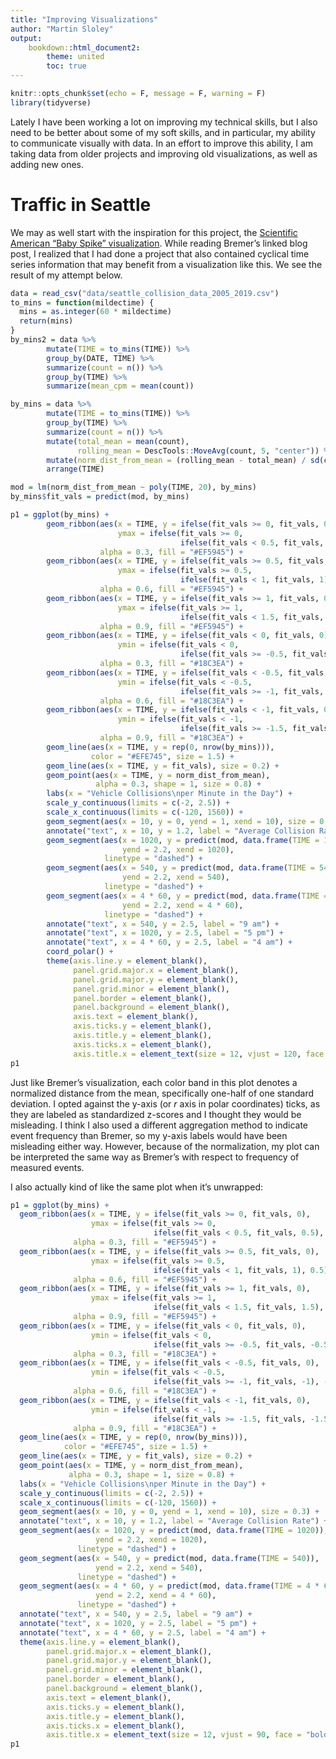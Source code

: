 ```yaml
---
title: "Improving Visualizations"
author: "Martin Sloley"
output:
    bookdown::html_document2:
        theme: united
        toc: true
---
```


```r
knitr::opts_chunk$set(echo = F, message = F, warning = F)
library(tidyverse)
```

Lately I have been working a lot on improving my technical skills, but I also need to be better about some of my soft skills, and in particular, my ability to communicate visually with data. In an effort to improve this ability, I am taking data from older projects and improving old visualizations, as well as adding new ones.

# Traffic in Seattle

We may as well start with the inspiration for this project, the [Scientific American "Baby Spike" visualization](https://www.visualcinnamon.com/2017/10/creating-baby-births-visual/). While reading Bremer's linked blog post, I realized that I had done a project that also contained cyclical time series information that may benefit from a visualization like this. We see the result of my attempt below.

```r
data = read_csv("data/seattle_collision_data_2005_2019.csv")
to_mins = function(mildectime) {
  mins = as.integer(60 * mildectime)
  return(mins)
}
by_mins2 = data %>%
        mutate(TIME = to_mins(TIME)) %>%
        group_by(DATE, TIME) %>%
        summarize(count = n()) %>%
        group_by(TIME) %>%
        summarize(mean_cpm = mean(count))

by_mins = data %>%
        mutate(TIME = to_mins(TIME)) %>%
        group_by(TIME) %>%
        summarize(count = n()) %>%
        mutate(total_mean = mean(count),
               rolling_mean = DescTools::MoveAvg(count, 5, "center")) %>%
        mutate(norm_dist_from_mean = (rolling_mean - total_mean) / sd(count)) %>%
        arrange(TIME)

mod = lm(norm_dist_from_mean ~ poly(TIME, 20), by_mins)
by_mins$fit_vals = predict(mod, by_mins)

p1 = ggplot(by_mins) +
        geom_ribbon(aes(x = TIME, y = ifelse(fit_vals >= 0, fit_vals, 0),
                        ymax = ifelse(fit_vals >= 0,
                                      ifelse(fit_vals < 0.5, fit_vals, 0.5), 0), ymin = 0),
                    alpha = 0.3, fill = "#EF5945") +
        geom_ribbon(aes(x = TIME, y = ifelse(fit_vals >= 0.5, fit_vals, 0),
                        ymax = ifelse(fit_vals >= 0.5,
                                      ifelse(fit_vals < 1, fit_vals, 1), 0.5), ymin = 0.5),
                    alpha = 0.6, fill = "#EF5945") +
        geom_ribbon(aes(x = TIME, y = ifelse(fit_vals >= 1, fit_vals, 0),
                        ymax = ifelse(fit_vals >= 1,
                                      ifelse(fit_vals < 1.5, fit_vals, 1.5), 1), ymin = 1),
                    alpha = 0.9, fill = "#EF5945") +
        geom_ribbon(aes(x = TIME, y = ifelse(fit_vals < 0, fit_vals, 0),
                        ymin = ifelse(fit_vals < 0,
                                      ifelse(fit_vals >= -0.5, fit_vals, -0.5), 0), ymax = 0),
                    alpha = 0.3, fill = "#18C3EA") +
        geom_ribbon(aes(x = TIME, y = ifelse(fit_vals < -0.5, fit_vals, 0),
                        ymin = ifelse(fit_vals < -0.5,
                                      ifelse(fit_vals >= -1, fit_vals, -1), -0.5), ymax = -0.5),
                    alpha = 0.6, fill = "#18C3EA") +
        geom_ribbon(aes(x = TIME, y = ifelse(fit_vals < -1, fit_vals, 0),
                        ymin = ifelse(fit_vals < -1,
                                      ifelse(fit_vals >= -1.5, fit_vals, -1.5), -1), ymax = -1),
                    alpha = 0.9, fill = "#18C3EA") +
        geom_line(aes(x = TIME, y = rep(0, nrow(by_mins))),
                  color = "#EFE745", size = 1.5) +
        geom_line(aes(x = TIME, y = fit_vals), size = 0.2) +
        geom_point(aes(x = TIME, y = norm_dist_from_mean),
                   alpha = 0.3, shape = 1, size = 0.8) +
        labs(x = "Vehicle Collisions\nper Minute in the Day") +
        scale_y_continuous(limits = c(-2, 2.5)) +
        scale_x_continuous(limits = c(-120, 1560)) +
        geom_segment(aes(x = 10, y = 0, yend = 1, xend = 10), size = 0.3) +
        annotate("text", x = 10, y = 1.2, label = "Average Collision Rate") +
        geom_segment(aes(x = 1020, y = predict(mod, data.frame(TIME = 1020)),
                         yend = 2.2, xend = 1020),
                     linetype = "dashed") +
        geom_segment(aes(x = 540, y = predict(mod, data.frame(TIME = 540)),
                         yend = 2.2, xend = 540),
                     linetype = "dashed") +
        geom_segment(aes(x = 4 * 60, y = predict(mod, data.frame(TIME = 4 * 60)),
                         yend = 2.2, xend = 4 * 60),
                     linetype = "dashed") +
        annotate("text", x = 540, y = 2.5, label = "9 am") +
        annotate("text", x = 1020, y = 2.5, label = "5 pm") +
        annotate("text", x = 4 * 60, y = 2.5, label = "4 am") +
        coord_polar() +
        theme(axis.line.y = element_blank(),
              panel.grid.major.x = element_blank(),
              panel.grid.major.y = element_blank(),
              panel.grid.minor = element_blank(),
              panel.border = element_blank(),
              panel.background = element_blank(),
              axis.text = element_blank(),
              axis.ticks.y = element_blank(),
              axis.title.y = element_blank(),
              axis.ticks.x = element_blank(),
              axis.title.x = element_text(size = 12, vjust = 120, face = "bold"))
p1
```

Just like Bremer's visualization, each color band in this plot denotes a normalized distance from the mean, specifically one-half of one standard deviation. I opted against the y-axis (or $r$ axis in polar coordinates) ticks, as they are labeled as standardized z-scores and I thought they would be misleading. I think I also used a different aggregation method to indicate event frequency than Bremer, so my y-axis labels would have been misleading either way. However, because of the normalization, my plot can be interpreted the same way as Bremer's with respect to frequency of measured events.

I also actually kind of like the same plot when it's unwrapped:
```r
p1 = ggplot(by_mins) +
  geom_ribbon(aes(x = TIME, y = ifelse(fit_vals >= 0, fit_vals, 0),
                  ymax = ifelse(fit_vals >= 0,
                                ifelse(fit_vals < 0.5, fit_vals, 0.5), 0), ymin = 0),
              alpha = 0.3, fill = "#EF5945") +
  geom_ribbon(aes(x = TIME, y = ifelse(fit_vals >= 0.5, fit_vals, 0),
                  ymax = ifelse(fit_vals >= 0.5,
                                ifelse(fit_vals < 1, fit_vals, 1), 0.5), ymin = 0.5),
              alpha = 0.6, fill = "#EF5945") +
  geom_ribbon(aes(x = TIME, y = ifelse(fit_vals >= 1, fit_vals, 0),
                  ymax = ifelse(fit_vals >= 1,
                                ifelse(fit_vals < 1.5, fit_vals, 1.5), 1), ymin = 1),
              alpha = 0.9, fill = "#EF5945") +
  geom_ribbon(aes(x = TIME, y = ifelse(fit_vals < 0, fit_vals, 0),
                  ymin = ifelse(fit_vals < 0,
                                ifelse(fit_vals >= -0.5, fit_vals, -0.5), 0), ymax = 0),
              alpha = 0.3, fill = "#18C3EA") +
  geom_ribbon(aes(x = TIME, y = ifelse(fit_vals < -0.5, fit_vals, 0),
                  ymin = ifelse(fit_vals < -0.5,
                                ifelse(fit_vals >= -1, fit_vals, -1), -0.5), ymax = -0.5),
              alpha = 0.6, fill = "#18C3EA") +
  geom_ribbon(aes(x = TIME, y = ifelse(fit_vals < -1, fit_vals, 0),
                  ymin = ifelse(fit_vals < -1,
                                ifelse(fit_vals >= -1.5, fit_vals, -1.5), -1), ymax = -1),
              alpha = 0.9, fill = "#18C3EA") +
  geom_line(aes(x = TIME, y = rep(0, nrow(by_mins))),
            color = "#EFE745", size = 1.5) +
  geom_line(aes(x = TIME, y = fit_vals), size = 0.2) +
  geom_point(aes(x = TIME, y = norm_dist_from_mean),
             alpha = 0.3, shape = 1, size = 0.8) +
  labs(x = "Vehicle Collisions\nper Minute in the Day") +
  scale_y_continuous(limits = c(-2, 2.5)) +
  scale_x_continuous(limits = c(-120, 1560)) +
  geom_segment(aes(x = 10, y = 0, yend = 1, xend = 10), size = 0.3) +
  annotate("text", x = 10, y = 1.2, label = "Average Collision Rate") +
  geom_segment(aes(x = 1020, y = predict(mod, data.frame(TIME = 1020)),
                   yend = 2.2, xend = 1020),
               linetype = "dashed") +
  geom_segment(aes(x = 540, y = predict(mod, data.frame(TIME = 540)),
                   yend = 2.2, xend = 540),
               linetype = "dashed") +
  geom_segment(aes(x = 4 * 60, y = predict(mod, data.frame(TIME = 4 * 60)),
                   yend = 2.2, xend = 4 * 60),
               linetype = "dashed") +
  annotate("text", x = 540, y = 2.5, label = "9 am") +
  annotate("text", x = 1020, y = 2.5, label = "5 pm") +
  annotate("text", x = 4 * 60, y = 2.5, label = "4 am") +
  theme(axis.line.y = element_blank(),
        panel.grid.major.x = element_blank(),
        panel.grid.major.y = element_blank(),
        panel.grid.minor = element_blank(),
        panel.border = element_blank(),
        panel.background = element_blank(),
        axis.text = element_blank(),
        axis.ticks.y = element_blank(),
        axis.title.y = element_blank(),
        axis.ticks.x = element_blank(),
        axis.title.x = element_text(size = 12, vjust = 90, face = "bold"))
p1
```
